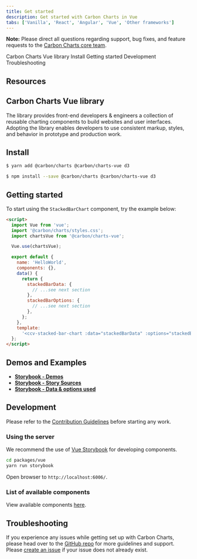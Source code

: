 ```yaml
---
title: Get started
description: Get started with Carbon Charts in Vue
tabs: ['Vanilla', 'React', 'Angular', 'Vue', 'Other frameworks']
---
```



<InlineNotification>

**Note:** Please direct all questions regarding support, bug fixes, and feature
requests to the
[Carbon Charts core team](https://github.com/carbon-design-system/carbon-charts#core-team).

</InlineNotification>

<AnchorLinks>

<AnchorLink>Carbon Charts Vue library</AnchorLink>
<AnchorLink>Install</AnchorLink>
<AnchorLink>Getting started</AnchorLink>
<AnchorLink>Development</AnchorLink>
<AnchorLink>Troubleshooting</AnchorLink>

</AnchorLinks>

## Resources

<Row className="resource-card-group">

<Column colMd={4} colLg={4} noGutterSm>
  <ResourceCard
    subTitle="Try Carbon Charts Vue components with CodeSandbox."
    href="https://codesandbox.io/s/carbon-charts-vue-gg15t">
    <MdxIcon name="codesandbox" />
  </ResourceCard>
</Column>

  <Column colMd={4} colLg={4} noGutterSm>
    <ResourceCard
      subTitle="Carbon Charts Vue"
      href="https://github.com/carbon-design-system/carbon-charts/tree/master/packages/vue"
    >
      <MdxIcon name="github" />
    </ResourceCard>
  </Column>
</Row>

## Carbon Charts Vue library

The library provides front-end developers & engineers a collection of reusable
charting components to build websites and user interfaces. Adopting the library
enables developers to use consistent markup, styles, and behavior in prototype
and production work.

## Install

<Title> Using yarn </Title>

```bash
$ yarn add @carbon/charts @carbon/charts-vue d3
```

<Title> If you prefer npm </Title>

```bash
$ npm install --save @carbon/charts @carbon/charts-vue d3
```

## Getting started

To start using the `StackedBarChart` component, try the example below:

```html path=hello-world.vue
<script>
  import Vue from 'vue';
  import '@carbon/charts/styles.css';
  import chartsVue from '@carbon/charts-vue';

  Vue.use(chartsVue);

  export default {
    name: 'HelloWorld',
    components: {},
    data() {
      return {
        stackedBarData: {
          // ...see next section
        },
        stackedBarOptions: {
          // ...see next section
        },
      };
    },
    template:
      '<ccv-stacked-bar-chart :data="stackedBarData" :options="stackedBarOptions"></ccv-bar-chart>',
  };
</script>
```

<DataOptionsSection />

## Demos and Examples

- **[Storybook - Demos](https://carbon-design-system.github.io/carbon-charts/vue)**
- **[Storybook - Story Sources](https://github.com/carbon-design-system/carbon-charts/tree/master/packages/vue/stories)**
- **[Storybook - Data & options used](https://github.com/carbon-design-system/carbon-charts/tree/master/packages/core/demo/demo-data)**

## Development

Please refer to the
[Contribution Guidelines](https://github.com/carbon-design-system/carbon-charts/blob/master/CONTRIBUTING.md)
before starting any work.

### Using the server

We recommend the use of
[Vue Storybook](https://github.com/storybookjs/storybook/tree/next/app/vue) for
developing components.

<Title> Start the server </Title>

```bash
cd packages/vue
yarn run storybook
```

Open browser to `http://localhost:6006/`.

### List of available components

View available components
[here](https://github.com/carbon-design-system/carbon-charts#component-status).

## Troubleshooting

If you experience any issues while getting set up with Carbon Charts, please
head over to the
[GitHub repo](https://github.com/carbon-design-system/carbon-charts) for more
guidelines and support. Please
[create an issue](https://github.com/carbon-design-system/carbon-charts/issues)
if your issue does not already exist.
